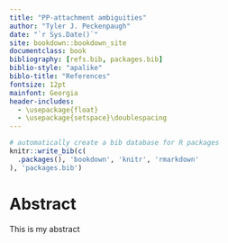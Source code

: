 ```yaml
---
title: "PP-attachment ambiguities"
author: "Tyler J. Peckenpaugh"
date: "`r Sys.Date()`"
site: bookdown::bookdown_site
documentclass: book
bibliography: [refs.bib, packages.bib]
biblio-style: "apalike"
biblo-title: "References"
fontsize: 12pt
mainfont: Georgia
header-includes:
  - \usepackage{float}
  - \usepackage{setspace}\doublespacing
---
```

```r
# automatically create a bib database for R packages
knitr::write_bib(c(
  .packages(), 'bookdown', 'knitr', 'rmarkdown'
), 'packages.bib')
```
# Abstract {-}

This is my abstract
\pagebreak